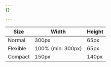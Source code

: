 ```yaml
---
{}

---
```


| Size    | Width | Height |
| ------- | ----- | ------ |
| Normal  | 300px | 65px   |
| Flexible | 100% (min: 300px) | 65px |
| Compact | 150px | 140px  |